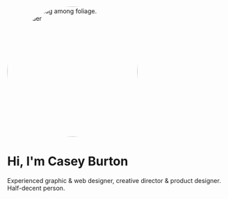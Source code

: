 <img width="300" height="300" style="border-radius: 100%;" src="/casey-burton-leafy.jpg" alt="Casey's mug among foliage. -  Credit - Ben Bender" />

# Hi, I'm Casey Burton

Experienced graphic & web designer, creative director &amp; product designer. Half-decent person.
